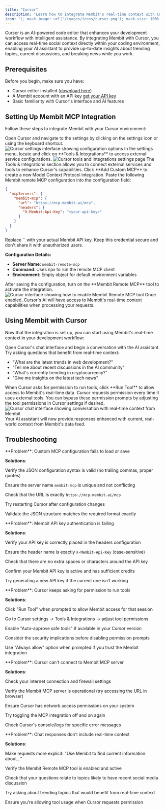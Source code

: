 ```yaml
---
title: "Cursor"
description: "Learn how to integrate Membit's real-time context with Cursor's AI-powered code editor using custom MCP configuration."
icon: "); mask-image: url('/images/icons/cursor.png'); mask-size: 100% 100%;/*"
---
```


Cursor is an AI-powered code editor that enhances your development workflow with intelligent assistance. By integrating Membit with Cursor, you can access real-time social context directly within your coding environment, enabling your AI assistant to provide up-to-date insights about trending topics, current discussions, and breaking news while you work.

## Prerequisites

Before you begin, make sure you have:

- Cursor editor installed ([download here](https://cursor.com))
- A Membit account with an API key [get your API key](/access-and-auth)
- Basic familiarity with Cursor's interface and AI features

## Setting Up Membit MCP Integration

Follow these steps to integrate Membit with your Cursor environment:

<Steps>
<Step title="Access Cursor Settings">
Open Cursor and navigate to the settings by clicking on the settings icon or using the keyboard shortcut.

<Frame>
<img src="/images/cursor/setting.png" alt="Cursor settings interface showing configuration options" />
</Frame>
</Step>

<Step title="Navigate to Tools & Integrations">
In the settings menu, locate and click on **Tools & Integrations** to access external service configurations.

<Frame>
  <img
    src="/images/cursor/tools.png"
    alt="Cursor tools and integrations settings page"
  />
</Frame>

<Check>
The Tools & Integrations section allows you to connect external services and tools to enhance Cursor's capabilities.
</Check>
</Step>

<Step title="Add Custom MCP">
  Click **Add Custom MCP** to create a new Model Context Protocol integration.
</Step>

<Step title="Configure Membit Remote MCP">
Paste the following Membit remote MCP configuration into the configuration field:

```json
{
  "mcpServers": {
    "membit-mcp": {
      "url": "https://mcp.membit.ai/mcp",
      "headers": {
        "X-Membit-Api-Key": "<your-api-key>"
      }
    }
  }
}
```

<Warning>
Replace `<your-api-key>` with your actual Membit API key. Keep this credential secure and don't share it with unauthorized users.
</Warning>

**Configuration Details:**

- **Server Name**: `membit-remote-mcp`
- **Command**: Uses npx to run the remote MCP client
- **Environment**: Empty object for default environment variables

</Step>

<Step title="Enable Membit Remote MCP">
After saving the configuration, turn on the **Membit Remote MCP** tool to activate the integration.

<Frame>
  <img
    src="/images/cursor/turn-on.png"
    alt="Cursor interface showing how to enable Membit Remote MCP tool"
  />
</Frame>

<Check>
Once enabled, Cursor's AI will have access to Membit's real-time context capabilities when processing your requests.
</Check>
</Step>
</Steps>

## Using Membit with Cursor

Now that the integration is set up, you can start using Membit's real-time context in your development workflow:

<Steps>
<Step title="Start a Chat Session">
Open Cursor's chat interface and begin a conversation with the AI assistant.
</Step>

<Step title="Ask Context-Aware Questions">
Try asking questions that benefit from real-time context:

- "What are the latest trends in web development?"
- "Tell me about recent discussions in the AI community"
- "What's currently trending in cryptocurrency?"
- "Give me insights on the latest tech news"

<Note>
  When Cursor asks for permission to run tools, click **Run Tool** to allow
  access to Membit's real-time data. Cursor requests permission every time it
  uses external tools. You can bypass these permission prompts by adjusting the
  tool permissions in Cursor settings if desired.
</Note>

<Frame caption="Testing Membit integration with Cursor's AI chat">
  <img
    src="/images/cursor/talk-with-chat.png"
    alt="Cursor chat interface showing conversation with real-time context from Membit"
  />
</Frame>

<Check>
Your AI assistant will now provide responses enhanced with current, real-world context from Membit's data feed.
</Check>
</Step>
</Steps>

## Troubleshooting

<AccordionGroup>
<Accordion title="Custom MCP Configuration Issues">
**Problem**: Custom MCP configuration fails to load or save

**Solutions**:

Verify the JSON configuration syntax is valid (no trailing commas, proper quotes)

Ensure the server name `membit-mcp` is unique and not conflicting

Check that the URL is exactly `https://mcp.membit.ai/mcp`

Try restarting Cursor after configuration changes

Validate the JSON structure matches the required format exactly

</Accordion>

<Accordion title="API Key Authentication Problems">
**Problem**: Membit API key authentication is failing

**Solutions**:

Verify your API key is correctly placed in the headers configuration

Ensure the header name is exactly `X-Membit-Api-Key` (case-sensitive)

Check that there are no extra spaces or characters around the API key

Confirm your Membit API key is active and has sufficient credits

Try generating a new API key if the current one isn't working

</Accordion>

<Accordion title="Tool Permission Prompts">
**Problem**: Cursor keeps asking for permission to run tools

**Solutions**:

Click "Run Tool" when prompted to allow Membit access for that session

Go to Cursor settings → Tools & Integrations → adjust tool permissions

Enable "Auto-approve safe tools" if available in your Cursor version

Consider the security implications before disabling permission prompts

Use "Always allow" option when prompted if you trust the Membit integration

</Accordion>

<Accordion title="MCP Server Not Responding">
**Problem**: Cursor can't connect to Membit MCP server

**Solutions**:

Check your internet connection and firewall settings

Verify the Membit MCP server is operational (try accessing the URL in browser)

Ensure Cursor has network access permissions on your system

Try toggling the MCP integration off and on again

Check Cursor's console/logs for specific error messages

</Accordion>

<Accordion title="AI Assistant Not Using Membit Tools">
**Problem**: Chat responses don't include real-time context

**Solutions**:

Make requests more explicit: "Use Membit to find current information about..."

Verify the Membit Remote MCP tool is enabled and active

Check that your questions relate to topics likely to have recent social media discussion

Try asking about trending topics that would benefit from real-time context

Ensure you're allowing tool usage when Cursor requests permission

</Accordion>
</AccordionGroup>
